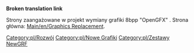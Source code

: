 '''Broken translation link'''{{en/-}}

Strony zaangażowane w projekt wymiany grafiki 8bpp "OpenGFX" . Strona główna: [[Main/en/Graphics Replacement]].

<!--[[Category:en/Development]]--> [[Category:pl/Rozwój]]
<!--[[Category:en/New Graphics]]--> [[Category:pl/Nowe Grafiki]]
<!--[[Category:en/NewGRF Sets]]--> [[Category:pl/Zestawy NewGRF]]